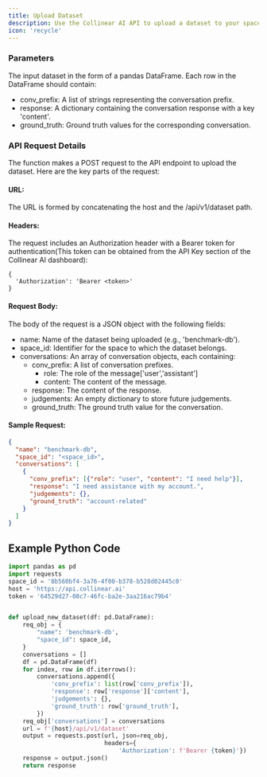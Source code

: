 ```yaml
---
title: Upload Dataset
description: Use the Collinear AI API to upload a dataset to your space.
icon: 'recycle'
---
```


### Parameters

The input dataset in the form of a pandas DataFrame. Each row in the DataFrame should contain:
* conv_prefix: A list of strings representing the conversation prefix.
* response: A dictionary containing the conversation response with a key 'content'.
* ground_truth: Ground truth values for the corresponding conversation.

### API Request Details
The function makes a POST request to the API endpoint to upload the dataset. Here are the key parts of the request:

#### URL:
The URL is formed by concatenating the host and the /api/v1/dataset path.

#### Headers:
The request includes an Authorization header with a Bearer token for authentication(This token can be obtained from the API Key section of the Collinear AI dashboard):
```
{
  'Authorization': 'Bearer <token>'
}
```
#### Request Body:
The body of the request is a JSON object with the following fields:

* name: Name of the dataset being uploaded (e.g., 'benchmark-db').
* space_id: Identifier for the space to which the dataset belongs.
* conversations: An array of conversation objects, each containing:
    * conv_prefix: A list of conversation prefixes.
        * role: The role of the message['user','assistant']
        * content: The content of the message.
    * response: The content of the response.
    * judgements: An empty dictionary to store future judgements.
    * ground_truth: The ground truth value for the conversation.

#### Sample Request:
```json
{
  "name": "benchmark-db",
  "space_id": "<space_id>",
  "conversations": [
    {
      "conv_prefix": [{"role": "user", "content": "I need help"}],
      "response": "I need assistance with my account.",
      "judgements": {},
      "ground_truth": "account-related"
    }
  ]
}
```


## Example Python Code

```python
import pandas as pd
import requests
space_id = '8b560bf4-3a76-4f00-b378-b528d02445c0'
host = 'https://api.collinear.ai'
token = '64529d27-08c7-46fc-ba2e-3aa216ac79b4'


def upload_new_dataset(df: pd.DataFrame):
    req_obj = {
        "name": 'benchmark-db',
        "space_id": space_id,
    }
    conversations = []
    df = pd.DataFrame(df)
    for index, row in df.iterrows():
        conversations.append({
            'conv_prefix': list(row['conv_prefix']),
            'response': row['response']['content'],
            'judgements': {},
            'ground_truth': row['ground_truth'],
        })
    req_obj['conversations'] = conversations
    url = f'{host}/api/v1/dataset'
    output = requests.post(url, json=req_obj,
                           headers={
                               'Authorization': f'Bearer {token}'})
    response = output.json()
    return response
```